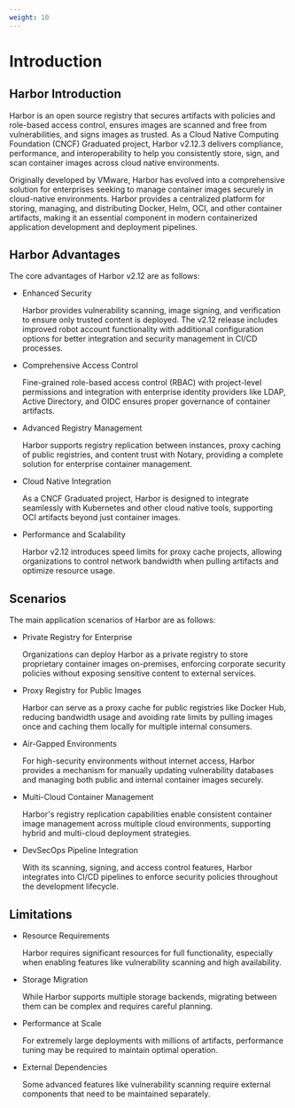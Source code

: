 ```yaml
---
weight: 10
---
```


# Introduction

## Harbor Introduction

Harbor is an open source registry that secures artifacts with policies and role-based access control, ensures images are scanned and free from vulnerabilities, and signs images as trusted. As a Cloud Native Computing Foundation (CNCF) Graduated project, Harbor v2.12.3 delivers compliance, performance, and interoperability to help you consistently store, sign, and scan container images across cloud native environments.

Originally developed by VMware, Harbor has evolved into a comprehensive solution for enterprises seeking to manage container images securely in cloud-native environments. Harbor provides a centralized platform for storing, managing, and distributing Docker, Helm, OCI, and other container artifacts, making it an essential component in modern containerized application development and deployment pipelines.

## Harbor Advantages

The core advantages of Harbor v2.12 are as follows:

- Enhanced Security

  Harbor provides vulnerability scanning, image signing, and verification to ensure only trusted content is deployed. The v2.12 release includes improved robot account functionality with additional configuration options for better integration and security management in CI/CD processes.

- Comprehensive Access Control

  Fine-grained role-based access control (RBAC) with project-level permissions and integration with enterprise identity providers like LDAP, Active Directory, and OIDC ensures proper governance of container artifacts.

- Advanced Registry Management

  Harbor supports registry replication between instances, proxy caching of public registries, and content trust with Notary, providing a complete solution for enterprise container management.

- Cloud Native Integration

  As a CNCF Graduated project, Harbor is designed to integrate seamlessly with Kubernetes and other cloud native tools, supporting OCI artifacts beyond just container images.

- Performance and Scalability

  Harbor v2.12 introduces speed limits for proxy cache projects, allowing organizations to control network bandwidth when pulling artifacts and optimize resource usage.

## Scenarios

The main application scenarios of Harbor are as follows:

- Private Registry for Enterprise

  Organizations can deploy Harbor as a private registry to store proprietary container images on-premises, enforcing corporate security policies without exposing sensitive content to external services.

- Proxy Registry for Public Images

  Harbor can serve as a proxy cache for public registries like Docker Hub, reducing bandwidth usage and avoiding rate limits by pulling images once and caching them locally for multiple internal consumers.

- Air-Gapped Environments

  For high-security environments without internet access, Harbor provides a mechanism for manually updating vulnerability databases and managing both public and internal container images securely.

- Multi-Cloud Container Management

  Harbor's registry replication capabilities enable consistent container image management across multiple cloud environments, supporting hybrid and multi-cloud deployment strategies.

- DevSecOps Pipeline Integration

  With its scanning, signing, and access control features, Harbor integrates into CI/CD pipelines to enforce security policies throughout the development lifecycle.

## Limitations

- Resource Requirements

  Harbor requires significant resources for full functionality, especially when enabling features like vulnerability scanning and high availability.

- Storage Migration

  While Harbor supports multiple storage backends, migrating between them can be complex and requires careful planning.

- Performance at Scale

  For extremely large deployments with millions of artifacts, performance tuning may be required to maintain optimal operation.

- External Dependencies

  Some advanced features like vulnerability scanning require external components that need to be maintained separately.
